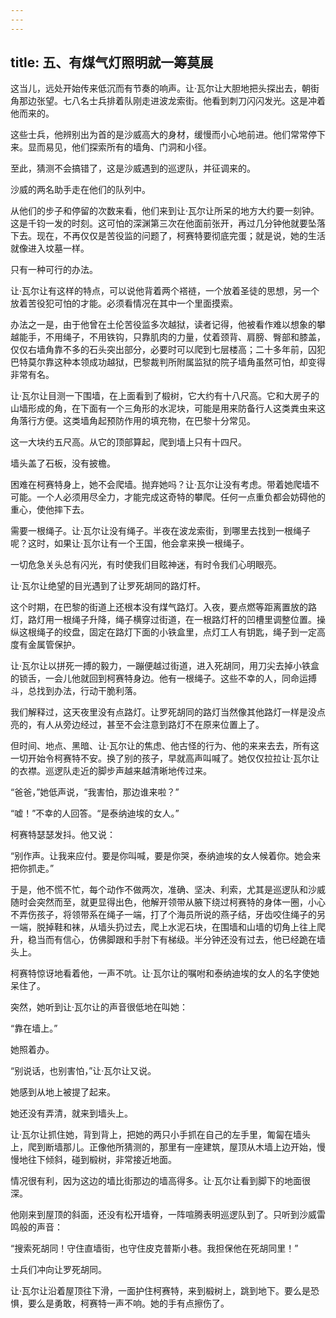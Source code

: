 ```yaml
---
---
---
```

title: 五、有煤气灯照明就一筹莫展
---




这当儿，远处开始传来低沉而有节奏的响声。让·瓦尔让大胆地把头探出去，朝街角那边张望。七八名士兵排着队刚走进波龙索街。他看到刺刀闪闪发光。这是冲着他而来的。

这些士兵，他辨别出为首的是沙威高大的身材，缓慢而小心地前进。他们常常停下来。显而易见，他们探索所有的墙角、门洞和小径。

至此，猜测不会搞错了，这是沙威遇到的巡逻队，并征调来的。

沙威的两名助手走在他们的队列中。

从他们的步子和停留的次数来看，他们来到让·瓦尔让所呆的地方大约要一刻钟。这是千钧一发的时刻。这可怕的深渊第三次在他面前张开，再过几分钟他就要坠落下去。现在，不再仅仅是苦役监的问题了，柯赛特要彻底完蛋；就是说，她的生活就像进入坟墓一样。

只有一种可行的办法。

让·瓦尔让有这样的特点，可以说他背着两个褡裢，一个放着圣徒的思想，另一个放着苦役犯可怕的才能。必须看情况在其中一个里面摸索。

办法之一是，由于他曾在土伦苦役监多次越狱，读者记得，他被看作难以想象的攀越能手，不用绳子，不用铁钩，只靠肌肉的力量，仗着颈背、肩膀、臀部和膝盖，仅仅右墙角靠不多的石头突出部分，必要时可以爬到七层楼高；二十多年前，囚犯巴特莫尔靠这种本领成功越狱，巴黎裁判所附属监狱的院子墙角虽然可怕，却变得非常有名。

让·瓦尔让目测一下围墙，在上面看到了椴树，它大约有十八尺高。它和大房子的山墙形成的角，在下面有一个三角形的水泥块，可能是用来防备行人这类粪虫来这角落行方便。这类墙角起预防作用的填充物，在巴黎十分常见。

这一大块约五尺高。从它的顶部算起，爬到墙上只有十四尺。

墙头盖了石板，没有披檐。

困难在柯赛特身上，她不会爬墙。抛弃她吗？让·瓦尔让没有考虑。带着她爬墙不可能。一个人必须用尽全力，才能完成这奇特的攀爬。任何一点重负都会妨碍他的重心，使他摔下去。

需要一根绳子。让·瓦尔让没有绳子。半夜在波龙索街，到哪里去找到一根绳子呢？这时，如果让·瓦尔让有一个王国，他会拿来换一根绳子。

一切危急关头总有闪光，有时使我们目眩神迷，有时令我们心明眼亮。

让·瓦尔让绝望的目光遇到了让罗死胡同的路灯杆。

这个时期，在巴黎的街道上还根本没有煤气路灯。入夜，要点燃等距离置放的路灯，路灯用一根绳子升降，绳子横穿过街道，在一根路灯杆的凹槽里调整位置。操纵这根绳子的绞盘，固定在路灯下面的小铁盒里，点灯工人有钥匙，绳子到一定高度有金属管保护。

让·瓦尔让以拼死一搏的毅力，一蹦便越过街道，进入死胡同，用刀尖去掉小铁盒的锁舌，一会儿他就回到柯赛特身边。他有一根绳子。这些不幸的人，同命运搏斗，总找到办法，行动干脆利落。

我们解释过，这天夜里没有点路灯。让罗死胡同的路灯当然像其他路灯一样是没点亮的，有人从旁边经过，甚至不会注意到路灯不在原来位置上了。

但时间、地点、黑暗、让·瓦尔让的焦虑、他古怪的行为、他的来来去去，所有这一切开始令柯赛特不安。换了别的孩子，早就高声叫喊了。她仅仅拉拉让·瓦尔让的衣襟。巡逻队走近的脚步声越来越清晰地传过来。

“爸爸，”她低声说，“我害怕，那边谁来啦？”

“嘘！”不幸的人回答。“是泰纳迪埃的女人。”

柯赛特瑟瑟发抖。他又说：

“别作声。让我来应付。要是你叫喊，要是你哭，泰纳迪埃的女人候着你。她会来把你抓走。”

于是，他不慌不忙，每个动作不做两次，准确、坚决、利索，尤其是巡逻队和沙威随时会突然而至，就更显得出色，他解开领带从腋下绕过柯赛特的身体一圈，小心不弄伤孩子，将领带系在绳子一端，打了个海员所说的燕子结，牙齿咬住绳子的另一端，脱掉鞋和袜，从墙头扔过去，爬上水泥石块，在围墙和山墙的切角上往上爬升，稳当而有信心，仿佛脚跟和手肘下有梯级。半分钟还没有过去，他已经跪在墙头上。

柯赛特惊讶地看着他，一声不吭。让·瓦尔让的嘱咐和泰纳迪埃的女人的名字使她呆住了。

突然，她听到让·瓦尔让的声音很低地在叫她：

“靠在墙上。”

她照着办。

“别说话，也别害怕，”让·瓦尔让又说。

她感到从地上被提了起来。

她还没有弄清，就来到墙头上。

让·瓦尔让抓住她，背到背上，把她的两只小手抓在自己的左手里，匍匐在墙头上，爬到断墙那儿。正像他所猜测的，那里有一座建筑，屋顶从木墙上边开始，慢慢地往下倾斜，碰到椴树，非常接近地面。

情况很有利，因为这边的墙比街那边的墙高得多。让·瓦尔让看到脚下的地面很深。

他刚来到屋顶的斜面，还没有松开墙脊，一阵喧腾表明巡逻队到了。只听到沙威雷鸣般的声音：

“搜索死胡同！守住直墙街，也守住皮克普斯小巷。我担保他在死胡同里！”

士兵们冲向让罗死胡同。

让·瓦尔让沿着屋顶往下滑，一面护住柯赛特，来到椴树上，跳到地下。要么是恐惧，要么是勇敢，柯赛特一声不响。她的手有点擦伤了。